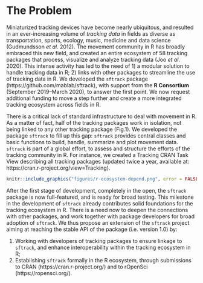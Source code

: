 # The Problem
<!-- 
Outlining the issue / weak point / problem to be solved by this proposal. This should be a compelling section that sets the reader up for the next section - the proposed solution!

It is important to cover:

 - [ ] What the problem is
 - [ ] Who it affects
 - [ ] Have there been previous attempts to resolve the problem
 - [ ] Why it should be tackled
-->

Miniaturized tracking devices have become nearly ubiquitous, and
resulted in an ever-increasing volume of *tracking data* in fields as
diverse as transportation, sports, ecology, music, medicine and data
science (Gudmundsson *et al.* 2012).  The movement community in R has
broadly embraced this new field, and created an entire ecosystem of 58
tracking packages that process, visualize and analyze tracking data
(Joo *et al.* 2020). This intense activity has led to the need of 1) a
modular solution to handle tracking data in R; 2) links with other
packages to streamline the use of tracking data in R. We developed the
`sftrack` package (https://github.com/mablab/sftrack), with support
from the **R Consortium** (September 2019–March 2020), to answer the
first point. We now request additional funding to move a step further
and create a more integrated tracking ecosystem across fields in R.

There is a critical lack of standard infrastructure to deal with
movement in R. As a matter of fact, half of the tracking packages work
in isolation, not being linked to any other tracking package (Fig.1).
We developed the package `sftrack` to fill up this gap: `sftrack`
provides central classes and basic functions to build, handle,
summarize and plot movement data. `sftrack` is part of a global
effort, to assess and structure the efforts of the tracking community
in R. For instance, we created a Tracking CRAN Task View describing
all tracking packages (updated twice a year, available at:
https://cran.r-project.org/view=Tracking).

```r
knitr::include_graphics("figures/r-ecosystem-depend.png", error = FALSE)
```

After the first stage of development, completely in the open, the
`sftrack` package is now full-featured, and is ready for broad
testing. This milestone in the development of `sftrack` already
contributes solid foundations for the tracking ecosystem in R. There
is a need now to deepen the connections with other packages, and work
together with package developers for broad adoption of `sftrack`. We
thus propose an extension of the `sftrack` project aiming at reaching
the stable API of the package (i.e. version 1.0) by:

1. Working with developers of tracking packages to ensure linkage to
   `sftrack`, and enhance interoperability within the tracking
   ecosystem in R;
2. Establishing `sftrack` formally in the R ecosystem, through
   submissions to CRAN (https://cran.r-project.org/) and to rOpenSci
   (https://ropensci.org/).
